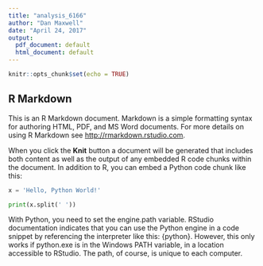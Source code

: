 ```yaml
---
title: "analysis_6166"
author: "Dan Maxwell"
date: "April 24, 2017"
output:
  pdf_document: default
  html_document: default
---
```


```r
knitr::opts_chunk$set(echo = TRUE)
```

## R Markdown

This is an R Markdown document. Markdown is a simple formatting syntax for authoring HTML, PDF, and MS Word documents. For more details on using R Markdown see <http://rmarkdown.rstudio.com>.

When you click the **Knit** button a document will be generated that includes both content as well as the output of any embedded R code chunks within the document. In addition to R, you can embed a Python code chunk like this:

```python

x = 'Hello, Python World!'

print(x.split(' '))

```
With Python, you need to set the engine.path variable.  RStudio documentation indicates that you can use the Python engine in a code snippet by referencing the interpreter like this: {python}.  However, this only works if python.exe is in the Windows PATH variable, in a location accessible to RStudio.  The path, of course, is unique to each computer.